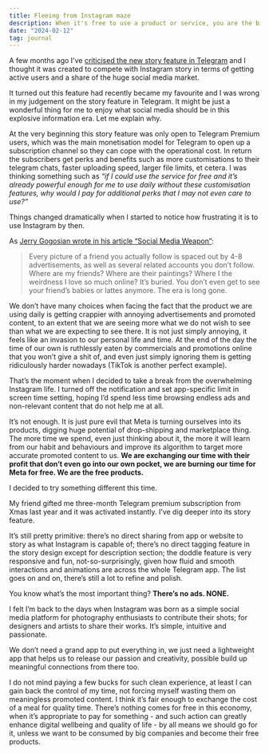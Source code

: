 ```yaml
---
title: Fleeing from Instagram maze
description: When it's free to use a product or service, you are the biggest product.
date: "2024-02-12"
tag: journal
---
```


A few months ago I've [criticised the new story feature in Telegram](https://blog.imwiththou.com/posts/telegram-story) and I thought it was created to compete with Instagram story in terms of getting active users and a share of the huge social media market.

It turned out this feature had recently became my favourite and I was wrong in my judgement on the story feature in Telegram. It might be just a wonderful thing for me to enjoy what social media should be in this explosive information era. Let me explain why. 

At the very beginning this story feature was only open to Telegram Premium users, which was the main monetisation model for Telegram to open up a subscription channel so they can cope with the operational cost. In return the subscribers get perks and benefits such as more customisations to their telegram chats, faster uploading speed, larger file limits, et cetera. I was thinking something such as *“if I could use the service for free and it’s already powerful enough for me to use daily without these customisation features, why would I pay for additional perks that I may not even care to use?”*

Things changed dramatically when I started to notice how frustrating it is to use Instagram by then. 

As [Jerry Gogosian wrote in his article “Social Media Weapon”](https://real-review.org/home):

> Every picture of a friend you actually follow is spaced out by 4-8 advertisements, as well as several related accounts you don’t follow. Where are my friends? Where are their paintings? Where I the weirdness I love so much online? It’s buried. You don’t even get to see your friend’s babies or lattes anymore. The era is long gone.

We don’t have many choices when facing the fact that the product we are using daily is getting crappier with annoying advertisements and promoted content, to an extent that we are seeing more what we do not wish to see than what we are expecting to see there. It is not just simply annoying, it feels like an invasion to our personal life and time. At the end of the day the time of our own is ruthlessly eaten by commercials and promotions online that you won’t give a shit of, and even just simply ignoring them is getting ridiculously harder nowadays (TikTok is another perfect example). 

That’s the moment when I decided to take a break from the overwhelming Instagram life. I turned off the notification and set app-specific limit in screen time setting, hoping I’d spend less time browsing endless ads and non-relevant content that do not help me at all. 

It’s not enough. It is just pure evil that Meta is turning ourselves into its products, digging huge potential of drop-shipping and marketplace thing. The more time we spend, even just thinking about it, the more it will learn from our habit and behaviours and improve its algorithm to target more accurate promoted content to us. **We are exchanging our time with their profit that don’t even go into our own pocket, we are burning our time for Meta for free. We are the free products.**

I decided to try something different this time. 

My friend gifted me three-month Telegram premium subscription from Xmas last year and it was activated instantly. I’ve dig deeper into its story feature. 

It’s still pretty primitive: there’s no direct sharing from app or website to story as what Instagram is capable of; there’s no direct tagging feature in the story design except for description section; the doddle feature is very responsive and fun, not-so-surprisingly, given how fluid and smooth interactions and animations are across the whole Telegram app. The list goes on and on, there’s still a lot to refine and polish. 

You know what’s the most important thing? **There’s no ads. NONE.**

I felt I’m back to the days when Instagram was born as a simple social media platform for photography enthusiasts to contribute their shots; for designers and artists to share their works. It’s simple, intuitive and passionate. 

We don’t need a grand app to put everything in, we just need a lightweight app that helps us to release our passion and creativity, possible build up meaningful connections from there too. 

I do not mind paying a few bucks for such clean experience, at least I can gain back the control of my time, not forcing myself wasting them on meaningless promoted content. I think it’s fair enough to exchange the cost of a meal for quality time. There’s nothing comes for free in this economy, when it’s appropriate to pay for something - and such action can greatly enhance digital wellbeing and quality of life - by all means we should go for it, unless we want to be consumed by big companies and become their free products. 